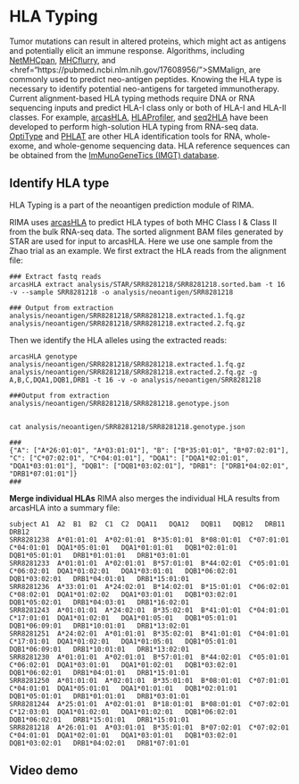 # HLA Typing {#HLA}
Tumor mutations can result in altered proteins, which might act as antigens and potentially elicit an immune response. Algorithms, including <a href="http://www.cbs.dtu.dk/services/NetMHCpan/">NetMHCpan</a>, <a href= "https://github.com/openvax/mhcflurry">MHCflurry</a>, and <href="https://pubmed.ncbi.nlm.nih.gov/17608956/">SMMalign</a>, are commonly used to predict neo-antigen peptides. Knowing the HLA type is necessary to identify potential neo-antigens for targeted immunotherapy. Current alignment-based HLA typing methods require DNA or RNA sequencing inputs and predict HLA-I class only or both of HLA-I and HLA-II classes.  For example, <a href="https://github.com/RabadanLab/arcasHLA">arcasHLA</a>, <a href="https://github.com/ExpressionAnalysis/HLAProfiler">HLAProfiler</a>, and <a href="https://github.com/TRON-Bioinformatics/seq2HLA">seq2HLA</a> have been developed to perform high-solution HLA typing from RNA-seq data. <a href="https://github.com/FRED-2/OptiType">OptiType</a> and <a href="https://pubmed.ncbi.nlm.nih.gov/29858810/">PHLAT</a> are other HLA identification tools for RNA, whole-exome, and whole-genome sequencing data.  HLA reference sequences can be obtained from the <a href="http://www.imgt.org/">ImMunoGeneTics (IMGT) database</a>. 

## Identify HLA type
HLA Typing is a part of the neoantigen prediction module of RIMA.  

RIMA uses <a href="https://github.com/RabadanLab/arcasHLA">arcasHLA</a> to predict HLA types of both MHC Class I & Class II from the bulk RNA-seq data. The sorted alignment BAM files generated by STAR are used for input to arcasHLA. Here we use one sample from the Zhao trial as an example. We first extract the HLA reads from the alignment file:
```
### Extract fastq reads
arcasHLA extract analysis/STAR/SRR8281218/SRR8281218.sorted.bam -t 16 -v --sample SRR8281218 -o analysis/neoantigen/SRR8281218

### Output from extraction
analysis/neoantigen/SRR8281218/SRR8281218.extracted.1.fq.gz
analysis/neoantigen/SRR8281218/SRR8281218.extracted.2.fq.gz
```

Then we identify the HLA alleles using the extracted reads:
```
arcasHLA genotype analysis/neoantigen/SRR8281218/SRR8281218.extracted.1.fq.gz analysis/neoantigen/SRR8281218/SRR8281218.extracted.2.fq.gz -g A,B,C,DQA1,DQB1,DRB1 -t 16 -v -o analysis/neoantigen/SRR8281218

###Output from extraction
analysis/neoantigen/SRR8281218/SRR8281218.genotype.json
 
 
cat analysis/neoantigen/SRR8281218/SRR8281218.genotype.json

###
{"A": ["A*26:01:01", "A*03:01:01"], "B": ["B*35:01:01", "B*07:02:01"], "C": ["C*07:02:01", "C*04:01:01"], "DQA1": ["DQA1*02:01:01", "DQA1*03:01:01"], "DQB1": ["DQB1*03:02:01"], "DRB1": ["DRB1*04:02:01", "DRB1*07:01:01"]}
###
```

**Merge individual HLAs**
RIMA also merges the individual HLA results from arcasHLA into a summary file:  

```
subject	A1	A2	B1	B2	C1	C2	DQA11	DQA12	DQB11	DQB12	DRB11	DRB12
SRR8281238	A*01:01:01	A*02:01:01	B*35:01:01	B*08:01:01	C*07:01:01	C*04:01:01	DQA1*05:01:01	DQA1*01:01:01	DQB1*02:01:01	DQB1*05:01:01	DRB1*01:01:01	DRB1*03:01:01
SRR8281233	A*01:01:01	A*02:01:01	B*57:01:01	B*44:02:01	C*05:01:01	C*06:02:01	DQA1*01:02:01	DQA1*03:01:01	DQB1*06:02:01	DQB1*03:02:01	DRB1*04:01:01	DRB1*15:01:01
SRR8281236	A*33:01:01	A*24:02:01	B*14:02:01	B*15:01:01	C*06:02:01	C*08:02:01	DQA1*01:02:02	DQA1*03:01:01	DQB1*03:02:01	DQB1*05:02:01	DRB1*04:03:01	DRB1*16:02:01
SRR8281243	A*01:01:01	A*24:02:01	B*35:02:01	B*41:01:01	C*04:01:01	C*17:01:01	DQA1*01:02:01	DQA1*01:05:01	DQB1*05:01:01	DQB1*06:09:01	DRB1*10:01:01	DRB1*13:02:01
SRR8281251	A*24:02:01	A*01:01:01	B*35:02:01	B*41:01:01	C*04:01:01	C*17:01:01	DQA1*01:02:01	DQA1*01:05:01	DQB1*05:01:01	DQB1*06:09:01	DRB1*10:01:01	DRB1*13:02:01
SRR8281230	A*01:01:01	A*02:01:01	B*57:01:01	B*44:02:01	C*05:01:01	C*06:02:01	DQA1*03:01:01	DQA1*01:02:01	DQB1*03:02:01	DQB1*06:02:01	DRB1*04:01:01	DRB1*15:01:01
SRR8281250	A*01:01:01	A*02:01:01	B*35:01:01	B*08:01:01	C*07:01:01	C*04:01:01	DQA1*05:01:01	DQA1*01:01:01	DQB1*02:01:01	DQB1*05:01:01	DRB1*01:01:01	DRB1*03:01:01
SRR8281244	A*25:01:01	A*02:01:01	B*18:01:01	B*08:01:01	C*07:02:01	C*12:03:01	DQA1*01:02:01	DQA1*01:02:01	DQB1*06:02:01	DQB1*06:02:01	DRB1*15:01:01	DRB1*15:01:01
SRR8281218	A*26:01:01	A*03:01:01	B*35:01:01	B*07:02:01	C*07:02:01	C*04:01:01	DQA1*02:01:01	DQA1*03:01:01	DQB1*03:02:01	DQB1*03:02:01	DRB1*04:02:01	DRB1*07:01:01
```

## Video demo




